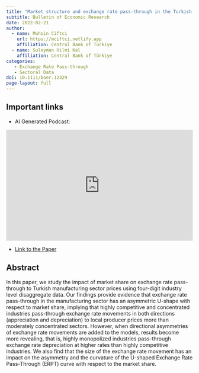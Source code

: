 ```yaml
---
title: "Market structure and exchange rate pass-through in the Turkish manufacturing industry: Evidence from sectoral data"
subtitle: Bulletin of Economic Research
date: 2022-02-21
author:
  - name: Muhsin Ciftci
    url: https://mciftci.netlify.app
    affiliation: Central Bank of Türkiye
  - name: Suleyman Hilmi Kal
    affiliation: Central Bank of Türkiye
categories: 
   - Exchange Rate Pass-through
   - Sectoral Data
doi: 10.1111/boer.12329
page-layout: full
---
```


## Important links

-   [AI Generated Podcast:]{.ftcol1}

<iframe title="Market structure and exchange rate pass-through in the Turkish manufacturing industry: Evidence from sectoral data" allowtransparency="true" height="300" width="100%" style="border: none; min-width: min(100%, 430px);height:300px;" scrolling="no" data-name="pb-iframe-player" src="https://www.podbean.com/player-v2/?from=embed&amp;i=jji5u-17d59ef-pb&amp;square=1&amp;share=1&amp;download=1&amp;fonts=Arial&amp;skin=1&amp;font-color=auto&amp;rtl=0&amp;logo_link=episode_page&amp;btn-skin=7&amp;size=300" loading="lazy" allowfullscreen>

</iframe>

-   [Link to the Paper](https://onlinelibrary.wiley.com/doi/10.1111/boer.12329)

## Abstract

In this paper, we study the impact of market share on exchange rate pass-through to Turkish manufacturing sector prices using four-digit industry level disaggregate data. Our findings provide evidence that exchange rate pass-through in the manufacturing sector has an asymmetric U-shape with respect to market share, implying that highly competitive and concentrated industries pass-through exchange rate movements in both directions (appreciation and depreciation) to local producer prices more than moderately concentrated sectors. However, when directional asymmetries of exchange rate movements are added to the models, results become more revealing, that is, highly monopolized industries pass-through exchange rate depreciation at higher rates than highly competitive industries. We also find that the size of the exchange rate movement has an impact on the asymmetry and the curvature of the U-shaped Exchange Rate Pass-Through (ERPT) curve with respect to the market share.
